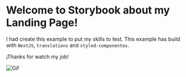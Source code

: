 
<Meta title="Welcome/Summary" />

# Welcome to Storybook about my Landing Page!

I had create this example to put my skills to test.
This example has build with `NextJS`, `translations` and `styled-componentes`.

¡Thanks for watch my job!

![Gif](https://media.giphy.com/media/xULW8v7LtZrgcaGvC0/giphy.gif)
